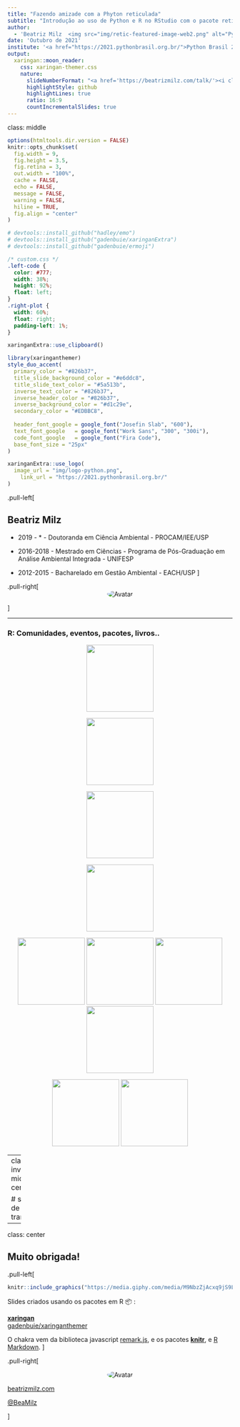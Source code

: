 ```yaml
---
title: "Fazendo amizade com a Phyton reticulada"
subtitle: "Introdução ao uso de Python e R no RStudio com o pacote reticulate"  
author: 
  - 'Beatriz Milz  <img src="img/retic-featured-image-web2.png" alt="Python Reticulada" style="float:left;height:200px;"> <img src="img/reticulated_python.png" alt="Python Reticulada" style="float:left;height:200px;">'
date: 'Outubro de 2021'
institute: '<a href="https://2021.pythonbrasil.org.br/">Python Brasil 2021</a>'
output:
  xaringan::moon_reader:
    css: xaringan-themer.css
    nature:
      slideNumberFormat: "<a href='https://beatrizmilz.com/talk/'><i class='fas fa-external-link-alt'></i></a> - %current%/%total%" 
      highlightStyle: github
      highlightLines: true
      ratio: 16:9
      countIncrementalSlides: true
---
```

class: middle

```r
options(htmltools.dir.version = FALSE)
knitr::opts_chunk$set(
  fig.width = 9,
  fig.height = 3.5,
  fig.retina = 3,
  out.width = "100%",
  cache = FALSE,
  echo = FALSE,
  message = FALSE,
  warning = FALSE,
  hiline = TRUE,
  fig.align = "center"
)
```

```r
# devtools::install_github("hadley/emo")
# devtools::install_github("gadenbuie/xaringanExtra")
# devtools::install_github("gadenbuie/ermoji")
```

```css
/* custom.css */
.left-code {
  color: #777;
  width: 38%;
  height: 92%;
  float: left;
}
.right-plot {
  width: 60%;
  float: right;
  padding-left: 1%;
}
```


```r
xaringanExtra::use_clipboard()
```



```r
library(xaringanthemer)
style_duo_accent(
  primary_color = "#826b37",
  title_slide_background_color = "#e6ddc8",
  title_slide_text_color = "#5a513b",
  inverse_text_color = "#826b37",
  inverse_header_color = "#826b37",
  inverse_background_color = "#d1c29e",
  secondary_color = "#EDBBC8",
  
  header_font_google = google_font("Josefin Slab", "600"),
  text_font_google   = google_font("Work Sans", "300", "300i"),
  code_font_google   = google_font("Fira Code"),
  base_font_size = "25px"
)
```


```r
xaringanExtra::use_logo(
  image_url = "img/logo-python.png", 
    link_url = "https://2021.pythonbrasil.org.br/"
)
```



.pull-left[

## Beatriz Milz

- 2019 - * - Doutoranda em Ciência Ambiental - PROCAM/IEE/USP

- 2016-2018 - Mestrado em Ciências - Programa de Pós-Graduação em Análise Ambiental Integrada - UNIFESP

- 2012-2015 - Bacharelado em Gestão Ambiental - EACH/USP 
]

.pull-right[
<br>
<center>
<img src="https://avatars.githubusercontent.com/u/42153618?v=4" alt="Avatar" style="border-radius: 50%; max-width: 50%; "></center>

]

---


### R: Comunidades, eventos, pacotes, livros..
<center>

<a href='https://education.rstudio.com/trainers/'>  <img src='img/Hex/CertifiedRstudioTrainer.png' width="150px"></a>


<a href='https://rladies.org/'>  <img src='img/Hex/1hexlogorladies.jpeg' width="150px"></a>

<a href='https://curso-r.com/'>  <img src="img/Hex/curso-r-azul.jpg" width="150px"></a>

<a href='https://livro.curso-r.com/'>  <img src='https://curso-r.com/images/produtos/hex-livro.png' width="150px"></a>



<a href='https://saopaulo2019.satrdays.org/'>  <img src='img/Hex/2satrdaysp.png' width="150px"></a>
<a href='https://latin-r.com/'>  <img src='img/Hex/4LatinR_hex_violeta-cut.jpg' width="150px"></a>
<a href='https://carpentries.org/'>  <img src='img/Hex/carpentries.png' width="150px"> </a>
<a href='https://user2021.r-project.org/'>  <img src='https://user2021.r-project.org/img/artwork/user-logo-color.png' width="150px"> </a>

<a href='https://cienciadedatos.github.io/dados/'>  <img src='https://cienciadedatos.github.io/dados/reference/figures/dados-hex.png' width="150px"></a>
<a href='https://beatrizmilz.github.io/mananciais/'>  <img src='https://beatrizmilz.github.io/mananciais/reference/figures/hexlogo.png' width="150px"></a>
</center>


---
class: inverse, middle, center

# slide de transição



---
class: center

## Muito obrigada!

.pull-left[

```r
knitr::include_graphics("https://media.giphy.com/media/M9NbzZjAcxq9jS9LZJ/giphy.gif")
```


Slides criados usando os pacotes em R  📦 :

[**xaringan**](https://github.com/yihui/xaringan)<br>
[gadenbuie/xaringanthemer](https://github.com/gadenbuie/xaringanthemer)

O chakra vem da biblioteca javascript [remark.js](https://remarkjs.com), e os pacotes  [**knitr**](http://yihui.name/knitr), e [R Markdown](https://rmarkdown.rstudio.com).
]

.pull-right[

<center>
<img src="https://avatars.githubusercontent.com/u/42153618?v=4" alt="Avatar" style="border-radius: 50%; max-width: 50%; "></center>

<i class="fas fa-home"></i> [beatrizmilz.com](https://beatrizmilz.com)

<i class="fab fa-twitter"></i> [@BeaMilz](https://twitter.com/BeaMilz)

<!-- <i class="far fa-envelope"></i> [milz.bea@gmail.com](mailto:milz.bea@gmail.com) -->
]



<!-- inicio academic icons -->
<link rel="stylesheet" href="https://cdn.jsdelivr.net/gh/jpswalsh/academicons@1/css/academicons.min.css">
<!-- final academic icons -->

 
<!-- inicio font awesome -->
<script src="https://kit.fontawesome.com/1f72d6921a.js" crossorigin="anonymous"></script>

<!-- final font awesome -->
